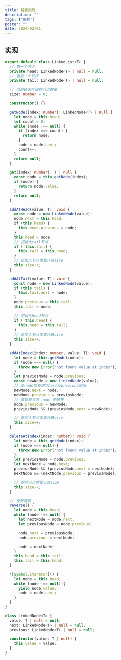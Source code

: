 ```yaml
---
title: 链表实现
description: ""
tags: ["编程"]
poster: ""
date: 2024/02/01
---
```


## 实现

```typescript
export default class LinkedList<T> {
  // 第一个节点
  private head: LinkedNode<T> | null = null;
  // 最后一个节点
  private tail: LinkedNode<T> | null = null;

  // 当前链表存储的节点数量
  size: number = 0;

  constructor() {}

  getNode(index: number): LinkedNode<T> | null {
    let node = this.head;
    let count = 0;
    while (node !== null) {
      if (index === count) {
        return node;
      }
      node = node.next;
      count++;
    }
    return null;
  }

  get(index: number): T | null {
    const node = this.getNode(index);
    if (node) {
      return node.value;
    }
    return null;
  }

  addAtHead(value: T): void {
    const node = new LinkedNode(value);
    node.next = this.head;
    if (this.head) {
      this.head.previous = node;
    }
    this.head = node;
    // 初始化tail节点
    if (!this.tail) {
      this.tail = this.head;
    }
    // 新加入节点需要计算size
    this.size++;
  }

  addAtTail(value: T): void {
    const node = new LinkedNode(value);
    if (this.tail) {
      this.tail.next = node;
    }
    node.previous = this.tail;
    this.tail = node;

    // 初始化head节点
    if (!this.head) {
      this.head = this.tail;
    }
    // 新加入节点需要计算size
    this.size++;
  }

  addAtIndex(index: number, value: T): void {
    let node = this.getNode(index);
    if (node === null) {
      throw new Error("not found value at index");
    }
    let previosNode = node.previous;
    const newNode = new LinkedNode(value);
    // 新node需要建立next及previous链接
    newNode.next = node;
    newNode.previous = previosNode;
    // 重新建立原 node 的链接
    node.previous = newNode;
    previosNode && (previosNode.next = newNode);

    // 新加入节点需要计算size
    this.size++;
  }

  deleteAtIndex(index: number): void {
    let node = this.getNode(index);
    if (node === null) {
      throw new Error("not found value at index");
    }
    let previosNode = node.previous;
    let nextNode = node.next;
    previosNode && (previosNode.next = nextNode);
    nextNode && (nextNode.previous = previosNode);

    // 删除节点需要计算size
    this.size--;
  }

  // 反转链表
  reverse() {
    let node = this.head;
    while (node !== null) {
      let nextNode = node.next;
      let previousNode = node.previous;

      node.next = previousNode;
      node.previous = nextNode;

      node = nextNode;
    }
    this.head = this.tail;
    this.tail = this.head;
  }

  *[Symbol.iterator]() {
    let node = this.head;
    while (node !== null) {
      yield node.value;
      node = node.next;
    }
  }
}

class LinkedNode<T> {
  value: T | null = null;
  next: LinkedNode<T> | null = null;
  previous: LinkedNode<T> | null = null;

  constructor(value: T | null) {
    this.value = value;
  }
}
```
